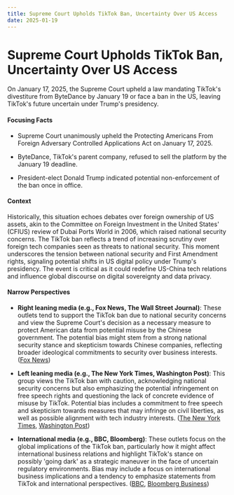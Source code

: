 ```yaml
---
title: Supreme Court Upholds TikTok Ban, Uncertainty Over US Access
date: 2025-01-19
---
```


# Supreme Court Upholds TikTok Ban, Uncertainty Over US Access

On January 17, 2025, the Supreme Court upheld a law mandating TikTok's divestiture from ByteDance by January 19 or face a ban in the US, leaving TikTok's future uncertain under Trump's presidency.

#### Focusing Facts

- Supreme Court unanimously upheld the Protecting Americans From Foreign Adversary Controlled Applications Act on January 17, 2025.

- ByteDance, TikTok's parent company, refused to sell the platform by the January 19 deadline.

- President-elect Donald Trump indicated potential non-enforcement of the ban once in office.

#### Context

Historically, this situation echoes debates over foreign ownership of US assets, akin to the Committee on Foreign Investment in the United States' (CFIUS) review of Dubai Ports World in 2006, which raised national security concerns. The TikTok ban reflects a trend of increasing scrutiny over foreign tech companies seen as threats to national security. This moment underscores the tension between national security and First Amendment rights, signaling potential shifts in US digital policy under Trump's presidency. The event is critical as it could redefine US-China tech relations and influence global discourse on digital sovereignty and data privacy.

#### Narrow Perspectives

- **Right leaning media (e.g., Fox News, The Wall Street Journal)**: These outlets tend to support the TikTok ban due to national security concerns and view the Supreme Court's decision as a necessary measure to protect American data from potential misuse by the Chinese government. The potential bias might stem from a strong national security stance and skepticism towards Chinese companies, reflecting broader ideological commitments to security over business interests. ([Fox News](https://www.foxnews.com/politics/supreme-court-issues-ruling-looming-tiktok-ban))

- **Left leaning media (e.g., The New York Times, Washington Post)**: This group views the TikTok ban with caution, acknowledging national security concerns but also emphasizing the potential infringement on free speech rights and questioning the lack of concrete evidence of misuse by TikTok. Potential bias includes a commitment to free speech and skepticism towards measures that may infringe on civil liberties, as well as possible alignment with tech industry interests. ([The New York Times](https://www.nytimes.com/live/2025/01/17/us/tiktok-ban-supreme-court), [Washington Post](https://www.washingtonpost.com/politics/2025/01/17/titktok-ban-supreme-court-decision-ruling/))

- **International media (e.g., BBC, Bloomberg)**: These outlets focus on the global implications of the TikTok ban, particularly how it might affect international business relations and highlight TikTok's stance on possibly 'going dark' as a strategic maneuver in the face of uncertain regulatory environments. Bias may include a focus on international business implications and a tendency to emphasize statements from TikTok and international perspectives. ([BBC](https://www.bbc.com/news/articles/clyeer3qp12o), [Bloomberg Business](https://www.bloomberg.com/news/articles/2025-01-18/tiktok-says-to-go-dark-on-jan-19-without-white-house-clarity))
